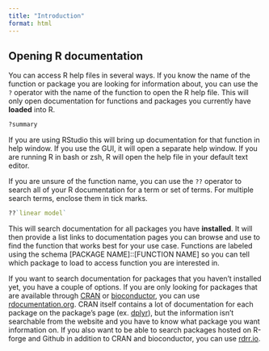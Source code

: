 ```yaml
---
title: "Introduction"
format: html
---
```


## Opening R documentation

You can access R help files in several ways. If you know the name of the 
function or package you are looking for information about, you can use the `?`
operator with the name of the function to open the R help file. This will only 
open documentation for functions and packages you currently have **loaded** 
into R.

```r

?summary

```

If you are using RStudio this will bring up documentation for that function in
help window. If you use the GUI, it will open a separate help window. If you are
running R in bash or zsh, R will open the help file in your default text editor.

If you are unsure of the function name, you can use the `??` operator to search
all of your R documentation for a term or set of terms. For multiple search 
terms, enclose them in tick marks.

```r

??`linear model`

```


This will search documentation for all packages you have **installed**. It will
then provide a list links to documentation pages you can browse and use to find
the function that works best for your use case. Functions are labeled using the 
schema [PACKAGE NAME]::[FUNCTION NAME] so you can tell which package to load to 
access function you are interested in.

If you want to search documentation for packages that you haven't installed yet,
you have a couple of options. If you are only looking for packages that are
available through [CRAN][cran] or [bioconductor][bioC], you can use
[rdocumentation.org][rdoc]. CRAN itself contains a lot of documentation for each
package on the package's page (ex. [dplyr][dply]), but the information isn't 
searchable from the website and you have to know what package you want 
information on. If you also want to be able to search packages hosted on R-forge
and Github in addition to CRAN and bioconductor, you can use [rdrr.io][rdrr]. 

[dply]: https://cran.r-project.org/web/packages/dplyr/index.html
[cran]: https://cran.r-project.org/
[bioC]: https://www.bioconductor.org/packages/release/BiocViews.html#___Software
[rdoc]: https://www.rdocumentation.org/
[rdrr]: https://rdrr.io/

